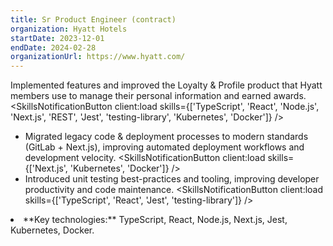 ```yaml
---
title: Sr Product Engineer (contract)
organization: Hyatt Hotels
startDate: 2023-12-01
endDate: 2024-02-28
organizationUrl: https://www.hyatt.com/
---
```


Implemented features and improved the Loyalty & Profile product that Hyatt members use to manage their personal information and earned awards. <SkillsNotificationButton client:load skills={['TypeScript', 'React', 'Node.js', 'Next.js', 'REST', 'Jest', 'testing-library', 'Kubernetes', 'Docker']} />

* Migrated legacy code & deployment processes to modern standards (GitLab + Next.js), improving automated deployment workflows and development velocity. <SkillsNotificationButton client:load skills={['Next.js', 'Kubernetes', 'Docker']} />
* Introduced unit testing best-practices and tooling, improving developer productivity and code maintenance. <SkillsNotificationButton client:load skills={['TypeScript', 'React', 'Jest', 'testing-library']} />
<li class="print-only">**Key technologies:** TypeScript, React, Node.js, Next.js, Jest, Kubernetes, Docker.</li>
